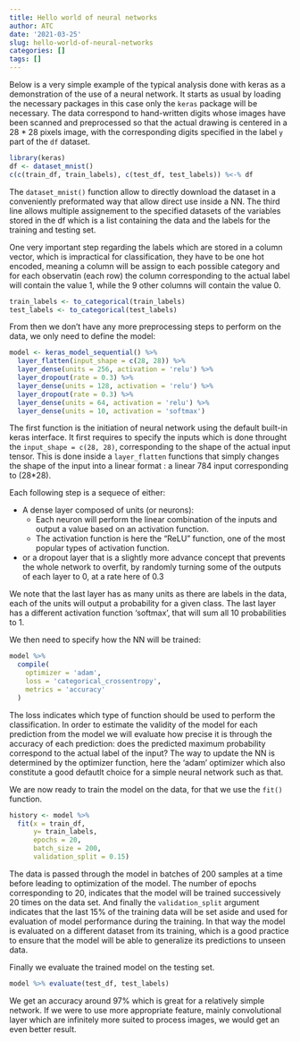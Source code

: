 ```yaml
---
title: Hello world of neural networks
author: ATC
date: '2021-03-25'
slug: hello-world-of-neural-networks
categories: []
tags: []
---
```

Below is a very simple example of the typical analysis done with keras as a demonstration of the use of a neural network. It starts as usual by loading the necessary packages in this case only the `keras` package will be necessary. The data correspond to hand-written digits whose images have been scanned and preprocessed so that the actual drawing is centered in a 28 * 28 pixels image, with the corresponding digits specified in the label `y` part of the `df` dataset.
```r
library(keras)
df <- dataset_mnist()
c(c(train_df, train_labels), c(test_df, test_labels)) %<-% df
```
The `dataset_mnist()` function allow to directly download the dataset in a conveniently preformated way that allow direct use inside a NN. The third line allows multiple assignement to the specified datasets of the variables stored in the df which is a list containing the data and the labels for the training and testing set.

One very important step regarding the labels which are stored in a column vector, which is impractical for classification, they have to be one hot encoded, meaning a column will be assign to each possible category and for each observatin (each row) the column corresponding to the actual label will contain the value 1, while the 9 other columns will contain the value 0. 
```r
train_labels <- to_categorical(train_labels)
test_labels <- to_categorical(test_labels)
```

From then we don't have any more preprocessing steps to perform on the data, we only need to define the model:
```r
model <- keras_model_sequential() %>% 
  layer_flatten(input_shape = c(28, 28)) %>% 
  layer_dense(units = 256, activation = 'relu') %>% 
  layer_dropout(rate = 0.3) %>% 
  layer_dense(units = 128, activation = 'relu') %>% 
  layer_dropout(rate = 0.3) %>% 
  layer_dense(units = 64, activation = 'relu') %>% 
  layer_dense(units = 10, activation = 'softmax')
```
The first function is the initiation of neural network using the default built-in keras interface. It first requires to specify the inputs which is done throught the `input_shape = c(28, 28)`, corresponding to the shape of the actual input tensor. This is done inside a `layer_flatten` functions that simply changes the shape of the input into a linear format : a linear 784 input corresponding to (28*28).

Each following step is a sequece of either:

  - A dense layer composed of units (or neurons): 
    * Each neuron will perform the linear combination of the inputs and output a value based on an activation function.
    * The activation function is here the "ReLU" function, one of the most popular types of activation function.
  - or a dropout layer that is a slightly more advance concept that prevents the whole network to overfit, by randomly turning some of the outputs of each layer to 0, at a rate here of 0.3 

We note that the last layer has as many units as there are labels in the data, each of the units will output a probability for a given class. The last layer has a different activation function 'softmax', that will sum all 10 probabilities to 1.


We then need to specify how the NN will be trained:
```r
model %>% 
  compile(
    optimizer = 'adam',
    loss = 'categorical_crossentropy',
    metrics = 'accuracy'
  )
```

The loss indicates which type of function should be used to perform the classification. In order to estimate the validity of the model for each prediction from the model we will evaluate how precise it is through the accuracy of each prediction: does the predicted maximum probability correspond to the actual label of the input? The way to update the NN is determined by the optimizer function, here the 'adam' optimizer which also constitute a good defautlt choice for a simple neural network such as that.

We are now ready to train the model on the data, for that we use the `fit()` function.

```r
history <- model %>% 
  fit(x = train_df,
      y= train_labels,
      epochs = 20,
      batch_size = 200,
      validation_split = 0.15)
```

The data is passed through the model in batches of 200 samples at a time before leading to optimization of the model. The number of epochs corresponding to 20, indicates that the model will be trained successively 20 times on the data set. And finally the `validation_split` argument indicates that the last 15% of the training data will be set aside and used for evaluation of model performance during the training. In that way the model is evaluated on a different dataset from its training, which is a good practice to ensure that the model will be able to generalize its predictions to unseen data.

Finally we evaluate the trained model on the testing set.

```r
model %>% evaluate(test_df, test_labels)
```

We get an accuracy around 97% which is great for a relatively simple network. If we were to use more appropriate feature, mainly convolutional layer which are infinitely more suited to process images, we would get an even better result.